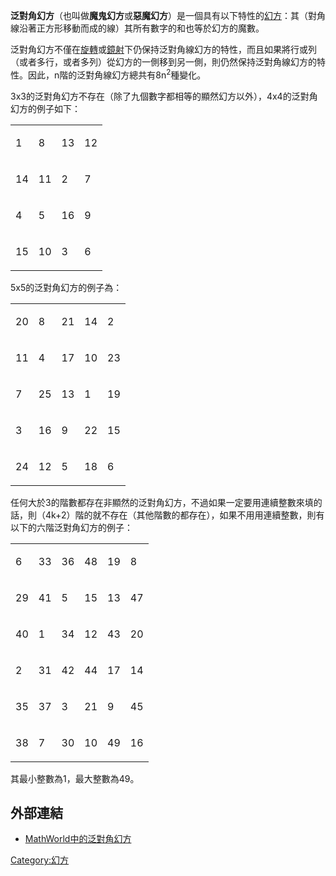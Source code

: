 {{Unreferenced|time=2020-12-25T09:53:11+00:00}}
'''泛對角幻方'''（也叫做'''魔鬼幻方'''或'''惡魔幻方'''）是一個具有以下特性的[[幻方|幻方]]：其{{link-en|破碎對角線|Broken diagonal}}（對角線沿著正方形移動而成的線）其所有數字的和也等於幻方的魔數。

泛對角幻方不僅在[[旋轉|旋轉]]或[[鏡面反射_(數學)|鏡射]]下仍保持泛對角線幻方的特性，而且如果將行或列（或者多行，或者多列）從幻方的一側移到另一側，則仍然保持泛對角線幻方的特性。因此，n階的泛對角線幻方總共有8n<sup>2</sup>種變化。

3x3的泛對角幻方不存在（除了九個數字都相等的顯然幻方以外），4x4的泛對角幻方的例子如下：

{|class="wikitable" style="margin-left: auto; margin-right: auto; border: none; text-align:center; text-align:center; width:8em; height:8em; table-layout:fixed;"
|-
|  1 ||  8 || 13 || 12
|-
| 14 || 11 ||  2 ||  7
|-
|  4 ||  5 || 16 ||  9
|-
| 15 || 10 ||  3 ||  6
|}

5x5的泛對角幻方的例子為：

{|class="wikitable" style="margin-left:auto;margin-right:auto;text-align:center;width:10em;height:10em;table-layout:fixed;"
|-
| 20 ||  8 || 21 || 14 ||  2
|-
| 11 ||  4 || 17 || 10 || 23
|-
|  7 || 25 || 13 ||  1 || 19
|-
|  3 || 16 ||  9 || 22 || 15
|-
| 24 || 12 ||  5 || 18 ||  6
|}

任何大於3的階數都存在非顯然的泛對角幻方，不過如果一定要用連續整數來填的話，則（4k+2）階的就不存在（其他階數的都存在），如果不用用連續整數，則有以下的六階泛對角幻方的例子：

{| class="wikitable" style="margin-left:auto;margin-right:auto;text-align:center;width:12em;height:12em;table-layout:fixed;"
|-
| 6 || 33 || 36 || 48 || 19 || 8
|-
| 29 || 41 || 5 || 15 || 13 || 47
|-
| 40 || 1 || 34 || 12 || 43 || 20
|-
| 2 || 31 || 42 || 44 || 17 || 14
|-
| 35 || 37 || 3 || 21 || 9 || 45
|-
| 38 || 7 || 30 || 10 || 49 || 16
|}

其最小整數為1，最大整數為49。

== 外部連結 ==

* [https://mathworld.wolfram.com/PanmagicSquare.html MathWorld中的泛對角幻方] {{Wayback|url=https://mathworld.wolfram.com/PanmagicSquare.html |date=20210228081206 }}

[[Category:幻方|Category:幻方]]